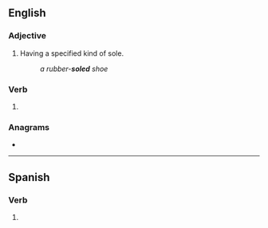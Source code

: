 ==English==

===Adjective===
{{en-adj|-}}

# {{lb|en|in combination}} Having a specified kind of sole.
#: ''a rubber-'''soled''' shoe''

===Verb===
{{head|en|verb form}}

# {{en-past of|sole}}

===Anagrams===
* {{anagrams|en|Delos|Deols|Ledos|OLEDs|doles|dosel|lodes|losed}}

----

==Spanish==

===Verb===
{{head|es|verb form}}

# {{es-verb form of|soler|ending=-er|mood=imperative|number=p|person=2|formal=n|sense=affirmative|region=Spain}}